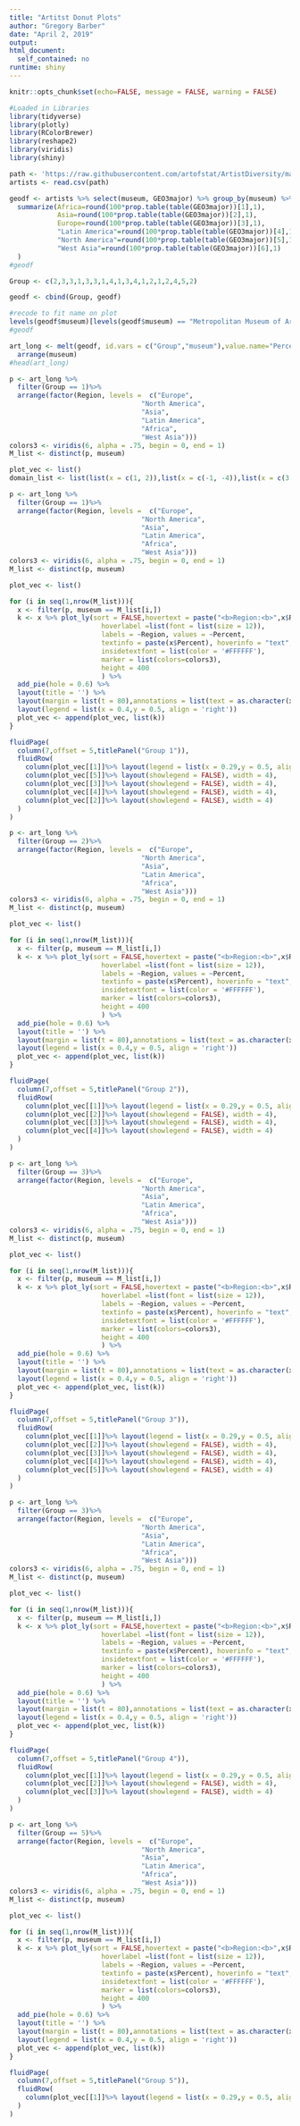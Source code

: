 ```yaml
---
title: "Artitst Donut Plots"
author: "Gregory Barber"
date: "April 2, 2019"
output: 
html_document:
  self_contained: no
runtime: shiny
---
```


<style type="text/css">
.main-container {
  max-width: 1100px;
  margin-left: auto;
  margin-right: auto;
}
</style>

```r
knitr::opts_chunk$set(echo=FALSE, message = FALSE, warning = FALSE)
```

```r
#Loaded in Libraries
library(tidyverse)
library(plotly)
library(RColorBrewer)
library(reshape2)
library(viridis)
library(shiny)
```

```r

path <- 'https://raw.githubusercontent.com/artofstat/ArtistDiversity/master/artistdata.csv'
artists <- read.csv(path)

```

```r

geodf <- artists %>% select(museum, GEO3major) %>% group_by(museum) %>% 
  summarize(Africa=round(100*prop.table(table(GEO3major))[1],1), 
            Asia=round(100*prop.table(table(GEO3major))[2],1), 
            Europe=round(100*prop.table(table(GEO3major))[3],1), 
            "Latin America"=round(100*prop.table(table(GEO3major))[4],1), 
            "North America"=round(100*prop.table(table(GEO3major))[5],1), 
            "West Asia"=round(100*prop.table(table(GEO3major))[6],1)
  )
#geodf

Group <- c(2,3,3,1,3,3,1,4,1,3,4,1,2,1,2,4,5,2)

geodf <- cbind(Group, geodf)

#recode to fit name on plot
levels(geodf$museum)[levels(geodf$museum) == "Metropolitan Museum of Art, New York, NY"]<- "Metropolitan Museum of Art, New York"
#geodf

```

```r

art_long <- melt(geodf, id.vars = c("Group","museum"),value.name="Percent", variable.name = "Region") %>%
  arrange(museum)
#head(art_long)

```


```r

p <- art_long %>%
  filter(Group == 1)%>%
  arrange(factor(Region, levels =  c("Europe",
                                 "North America",
                                 "Asia",
                                 "Latin America",
                                 "Africa",
                                 "West Asia")))
colors3 <- viridis(6, alpha = .75, begin = 0, end = 1)
M_list <- distinct(p, museum)

plot_vec <- list()
domain_list <- list(list(x = c(1, 2)),list(x = c(-1, -4)),list(x = c(3,6)),list(x = c(0.1, 0.7)),list(x = c(0.9, 1)))

```

```r

p <- art_long %>%
  filter(Group == 1)%>%
  arrange(factor(Region, levels =  c("Europe",
                                 "North America",
                                 "Asia",
                                 "Latin America",
                                 "Africa",
                                 "West Asia")))
colors3 <- viridis(6, alpha = .75, begin = 0, end = 1)
M_list <- distinct(p, museum)

plot_vec <- list()

for (i in seq(1,nrow(M_list))){
  x <- filter(p, museum == M_list[i,])
  k <- x %>% plot_ly(sort = FALSE,hovertext = paste("<b>Region:<b>",x$Region,"<br>Percent:",x$Percent,"%"),
                       hoverlabel =list(font = list(size = 12)),
                       labels = ~Region, values = ~Percent, 
                       textinfo = paste(x$Percent), hoverinfo = "text",
                       insidetextfont = list(color = '#FFFFFF'),
                       marker = list(colors=colors3),
                       height = 400
                       ) %>%
  add_pie(hole = 0.6) %>%
  layout(title = '') %>%
  layout(margin = list(t = 80),annotations = list(text = as.character(x$museum),showarrow = FALSE, align = 'right', y = 1.09, font = list(size = 14), yref = "paper"))%>%
  layout(legend = list(x = 0.4,y = 0.5, align = 'right'))
  plot_vec <- append(plot_vec, list(k))
}
```


```r
fluidPage(
  column(7,offset = 5,titlePanel("Group 1")),
  fluidRow(
    column(plot_vec[[1]]%>% layout(legend = list(x = 0.29,y = 0.5, align = 'right', bgcolor = 'rgba(0,0,0,0)', font = list(size = 10)))%>% layout(height = 400), width = 4),
    column(plot_vec[[5]]%>% layout(showlegend = FALSE), width = 4),
    column(plot_vec[[3]]%>% layout(showlegend = FALSE), width = 4),
    column(plot_vec[[4]]%>% layout(showlegend = FALSE), width = 4),
    column(plot_vec[[2]]%>% layout(showlegend = FALSE), width = 4)
  )
)
```

```r

p <- art_long %>%
  filter(Group == 2)%>%
  arrange(factor(Region, levels =  c("Europe",
                                 "North America",
                                 "Asia",
                                 "Latin America",
                                 "Africa",
                                 "West Asia")))
colors3 <- viridis(6, alpha = .75, begin = 0, end = 1)
M_list <- distinct(p, museum)

plot_vec <- list()

for (i in seq(1,nrow(M_list))){
  x <- filter(p, museum == M_list[i,])
  k <- x %>% plot_ly(sort = FALSE,hovertext = paste("<b>Region:<b>",x$Region,"<br>Percent:",x$Percent,"%"),
                       hoverlabel =list(font = list(size = 12)),
                       labels = ~Region, values = ~Percent, 
                       textinfo = paste(x$Percent), hoverinfo = "text",
                       insidetextfont = list(color = '#FFFFFF'),
                       marker = list(colors=colors3),
                       height = 400
                       ) %>%
  add_pie(hole = 0.6) %>%
  layout(title = '') %>%
  layout(margin = list(t = 80),annotations = list(text = as.character(x$museum),showarrow = FALSE, align = 'right', y = 1.09, font = list(size = 14), yref = "paper"))%>%
  layout(legend = list(x = 0.4,y = 0.5, align = 'right'))
  plot_vec <- append(plot_vec, list(k))
}
```


```r
fluidPage(
  column(7,offset = 5,titlePanel("Group 2")),
  fluidRow(
    column(plot_vec[[1]]%>% layout(legend = list(x = 0.29,y = 0.5, align = 'right', bgcolor = 'rgba(0,0,0,0)', font = list(size = 10)))%>% layout(height = 400), width = 4),
    column(plot_vec[[2]]%>% layout(showlegend = FALSE), width = 4),
    column(plot_vec[[3]]%>% layout(showlegend = FALSE), width = 4),
    column(plot_vec[[4]]%>% layout(showlegend = FALSE), width = 4)
  )
)
```

```r

p <- art_long %>%
  filter(Group == 3)%>%
  arrange(factor(Region, levels =  c("Europe",
                                 "North America",
                                 "Asia",
                                 "Latin America",
                                 "Africa",
                                 "West Asia")))
colors3 <- viridis(6, alpha = .75, begin = 0, end = 1)
M_list <- distinct(p, museum)

plot_vec <- list()

for (i in seq(1,nrow(M_list))){
  x <- filter(p, museum == M_list[i,])
  k <- x %>% plot_ly(sort = FALSE,hovertext = paste("<b>Region:<b>",x$Region,"<br>Percent:",x$Percent,"%"),
                       hoverlabel =list(font = list(size = 12)),
                       labels = ~Region, values = ~Percent, 
                       textinfo = paste(x$Percent), hoverinfo = "text",
                       insidetextfont = list(color = '#FFFFFF'),
                       marker = list(colors=colors3),
                       height = 400
                       ) %>%
  add_pie(hole = 0.6) %>%
  layout(title = '') %>%
  layout(margin = list(t = 80),annotations = list(text = as.character(x$museum),showarrow = FALSE, align = 'right', y = 1.09, font = list(size = 14), yref = "paper"))%>%
  layout(legend = list(x = 0.4,y = 0.5, align = 'right'))
  plot_vec <- append(plot_vec, list(k))
}
```


```r
fluidPage(
  column(7,offset = 5,titlePanel("Group 3")),
  fluidRow(
    column(plot_vec[[1]]%>% layout(legend = list(x = 0.29,y = 0.5, align = 'right', bgcolor = 'rgba(0,0,0,0)', font = list(size = 10)))%>% layout(height = 400), width = 4),
    column(plot_vec[[2]]%>% layout(showlegend = FALSE), width = 4),
    column(plot_vec[[3]]%>% layout(showlegend = FALSE), width = 4),
    column(plot_vec[[4]]%>% layout(showlegend = FALSE), width = 4),
    column(plot_vec[[5]]%>% layout(showlegend = FALSE), width = 4)
  )
)
```

```r

p <- art_long %>%
  filter(Group == 3)%>%
  arrange(factor(Region, levels =  c("Europe",
                                 "North America",
                                 "Asia",
                                 "Latin America",
                                 "Africa",
                                 "West Asia")))
colors3 <- viridis(6, alpha = .75, begin = 0, end = 1)
M_list <- distinct(p, museum)

plot_vec <- list()

for (i in seq(1,nrow(M_list))){
  x <- filter(p, museum == M_list[i,])
  k <- x %>% plot_ly(sort = FALSE,hovertext = paste("<b>Region:<b>",x$Region,"<br>Percent:",x$Percent,"%"),
                       hoverlabel =list(font = list(size = 12)),
                       labels = ~Region, values = ~Percent, 
                       textinfo = paste(x$Percent), hoverinfo = "text",
                       insidetextfont = list(color = '#FFFFFF'),
                       marker = list(colors=colors3),
                       height = 400
                       ) %>%
  add_pie(hole = 0.6) %>%
  layout(title = '') %>%
  layout(margin = list(t = 80),annotations = list(text = as.character(x$museum),showarrow = FALSE, align = 'right', y = 1.09, font = list(size = 14), yref = "paper"))%>%
  layout(legend = list(x = 0.4,y = 0.5, align = 'right'))
  plot_vec <- append(plot_vec, list(k))
}
```


```r
fluidPage(
  column(7,offset = 5,titlePanel("Group 4")),
  fluidRow(
    column(plot_vec[[1]]%>% layout(legend = list(x = 0.29,y = 0.5, align = 'right', bgcolor = 'rgba(0,0,0,0)', font = list(size = 10)))%>% layout(height = 400), width = 4),
    column(plot_vec[[2]]%>% layout(showlegend = FALSE), width = 4),
    column(plot_vec[[3]]%>% layout(showlegend = FALSE), width = 4)
  )
)
```

```r

p <- art_long %>%
  filter(Group == 5)%>%
  arrange(factor(Region, levels =  c("Europe",
                                 "North America",
                                 "Asia",
                                 "Latin America",
                                 "Africa",
                                 "West Asia")))
colors3 <- viridis(6, alpha = .75, begin = 0, end = 1)
M_list <- distinct(p, museum)

plot_vec <- list()

for (i in seq(1,nrow(M_list))){
  x <- filter(p, museum == M_list[i,])
  k <- x %>% plot_ly(sort = FALSE,hovertext = paste("<b>Region:<b>",x$Region,"<br>Percent:",x$Percent,"%"),
                       hoverlabel =list(font = list(size = 12)),
                       labels = ~Region, values = ~Percent, 
                       textinfo = paste(x$Percent), hoverinfo = "text",
                       insidetextfont = list(color = '#FFFFFF'),
                       marker = list(colors=colors3),
                       height = 400
                       ) %>%
  add_pie(hole = 0.6) %>%
  layout(title = '') %>%
  layout(margin = list(t = 80),annotations = list(text = as.character(x$museum),showarrow = FALSE, align = 'right', y = 1.09, font = list(size = 14), yref = "paper"))%>%
  layout(legend = list(x = 0.4,y = 0.5, align = 'right'))
  plot_vec <- append(plot_vec, list(k))
}
```


```r
fluidPage(
  column(7,offset = 5,titlePanel("Group 5")),
  fluidRow(
    column(plot_vec[[1]]%>% layout(legend = list(x = 0.29,y = 0.5, align = 'right', bgcolor = 'rgba(0,0,0,0)', font = list(size = 10)))%>% layout(height = 400), width = 4)
  )
)
```







